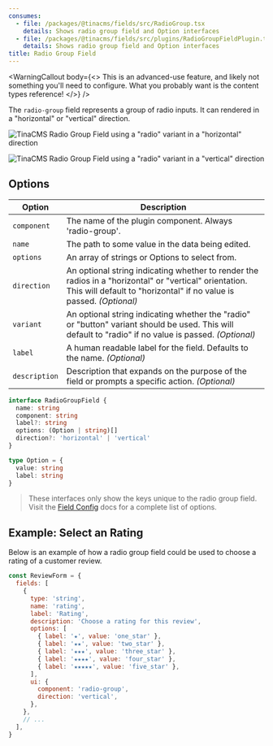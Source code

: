 ```yaml
---
consumes:
  - file: /packages/@tinacms/fields/src/RadioGroup.tsx
    details: Shows radio group field and Option interfaces
  - file: /packages/@tinacms/fields/src/plugins/RadioGroupFieldPlugin.tsx
    details: Shows radio group field and Option interfaces
title: Radio Group Field
---
```


<WarningCallout
  body={<>
    This is an advanced-use feature, and likely not something you'll need to configure. What you probably want is the content types reference!
  </>}
/>

The `radio-group` field represents a group of radio inputs. It can rendered in a "horizontal" or "vertical" direction.

![TinaCMS Radio Group Field using a "radio" variant in a "horizontal" direction](/img/fields/radio-group-field-horizontal-radio.gif)

![TinaCMS Radio Group Field using a "radio" variant in a "vertical" direction](/img/fields/radio-group-field-vertical-radio.gif)

## Options

| Option        | Description                                                                                                                                                                   |
| ------------- | ----------------------------------------------------------------------------------------------------------------------------------------------------------------------------- |
| `component`   | The name of the plugin component. Always 'radio-group'.                                                                                                                       |
| `name`        | The path to some value in the data being edited.                                                                                                                              |
| `options`     | An array of strings or Options to select from.                                                                                                                                |
| `direction`   | An optional string indicating whether to render the radios in a "horizontal" or "vertical" orientation. This will default to "horizontal" if no value is passed. *(Optional)* |
| `variant`     | An optional string indicating whether the "radio" or "button" variant should be used. This will default to "radio" if no value is passed. *(Optional)*                        |
| `label`       | A human readable label for the field. Defaults to the name. *(Optional)*                                                                                                      |
| `description` | Description that expands on the purpose of the field or prompts a specific action. *(Optional)*                                                                               |

```typescript
interface RadioGroupField {
  name: string
  component: string
  label?: string
  options: (Option | string)[]
  direction?: 'horizontal' | 'vertical'
}

type Option = {
  value: string
  label: string
}
```

> These interfaces only show the keys unique to the radio group field. Visit the [Field Config](/docs/extending-tina/custom-field-components/#default-field-plugins "link to field configuration page") docs for a complete list of options.

## Example: Select an Rating

Below is an example of how a radio group field could be used to choose a rating of a customer review.

```javascript
const ReviewForm = {
  fields: [
    {
      type: 'string',
      name: 'rating',
      label: 'Rating',
      description: 'Choose a rating for this review',
      options: [
        { label: '★', value: 'one_star' },
        { label: '★★', value: 'two_star' },
        { label: '★★★', value: 'three_star' },
        { label: '★★★★', value: 'four_star' },
        { label: '★★★★★', value: 'five_star' },
      ],
      ui: {
        component: 'radio-group',
        direction: 'vertical',
      },
    },
    // ...
  ],
}
```
